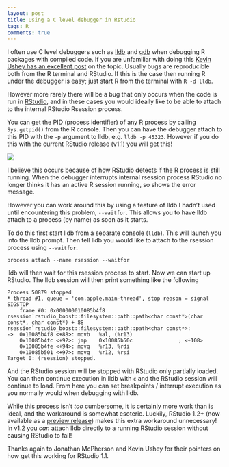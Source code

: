 ```yaml
---
layout: post
title: Using a C level debugger in Rstudio
tags: R
comments: true
---
```


I often use C level debuggers such as [lldb][] and [gdb][] when debugging R
packages with compiled code. If you are unfamiliar with doing this [Kevin Ushey
has an excellent
post](http://kevinushey.github.io/blog/2015/04/13/debugging-with-lldb/) on the topic.
Usually bugs are reproducible both from the R terminal and RStudio. If this is
the case then running R under the debugger is easy; just start R from the
terminal with `R -d lldb`.

However more rarely there will be a bug that only occurs when the code is run
in [RStudio](http://rstudio.com/), and in these cases you would ideally like to
be able to attach to the internal RStudio Rsession process.

You can get the PID (process identifier) of any R process by calling `Sys.getpid()` from the
R console. Then you can have the debugger attach to this PID with the `-p`
argument to lldb, e.g. `lldb -p 45323`. However if you do this with the current
RStudio release (v1.1) you will get this!

![](http://lh3.googleusercontent.com/-IzfBppQwNQI/WAUEsgJwmnI/AAAAAAAAAXU/9aG6xKFRxY8/rstudio-bomb.png)

I believe this occurs because of how RStudio detects if the R process
is still running. When the debugger interrupts internal rsession process
RStudio no longer thinks it has an active R session running, so shows the error
message.

However you can work around this by using a feature of lldb I hadn't used until
encountering this problem, `--waitfor`. This allows you to have lldb attach to
a process (by name) as soon as it starts.

To do this first start lldb from a separate console (`lldb`). This will launch
you into the lldb prompt. Then tell lldb you would like to attach to the
rsession process using `--waitfor`.

    process attach --name rsession --waitfor

lldb will then wait for this rsession process to start. Now we can start up
RStudio. The lldb session will then print something like the following

```
Process 50879 stopped
* thread #1, queue = 'com.apple.main-thread', stop reason = signal SIGSTOP
    frame #0: 0x000000010085b4f8 rsession`rstudio_boost::filesystem::path::path<char const*>(char const*, char const*) + 88
rsession`rstudio_boost::filesystem::path::path<char const*>:
->  0x10085b4f8 <+88>: movb   %al, (%r13)
    0x10085b4fc <+92>: jmp    0x10085b50c               ; <+108>
    0x10085b4fe <+94>: movq   %r13, %rdi
    0x10085b501 <+97>: movq   %r12, %rsi
Target 0: (rsession) stopped.
```

And the RStudio session will be stopped with RStudio only partially loaded. You can then
continue execution in lldb with `c` and the RStudio session will continue to load.
From here you can set breakpoints / interrupt execution as you normally would
when debugging with lldb.

While this process isn't _too_ cumbersome, it is certainly more work than is ideal, and
the workaround is somewhat esoteric. Luckily, RStudio 1.2+ (now available as a
[preview release][preview]) makes this extra workaround unnecessary! In v1.2 you _can_
attach lldb directly to a running RStudio session without causing RStudio to
fail!

Thanks again to Jonathan McPherson and Kevin Ushey for their pointers on how get this
working for RStudio 1.1.

[lldb]: https://lldb.llvm.org/
[gdb]: https://www.gnu.org/s/gdb/
[preview]: https://www.rstudio.com/products/rstudio/download/preview/
